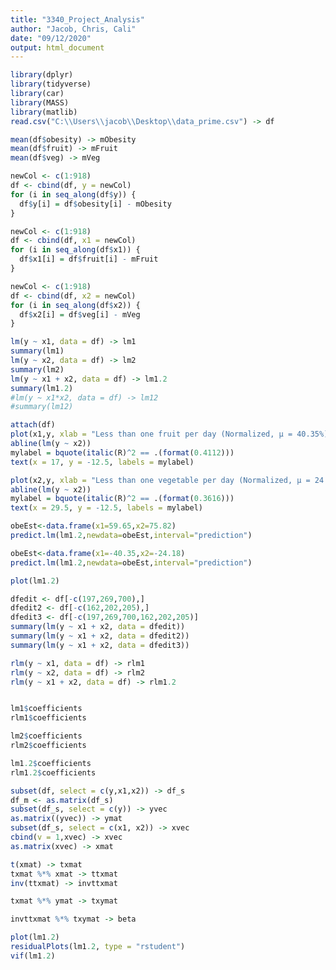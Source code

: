 ---
title: "3340_Project_Analysis"
author: "Jacob, Chris, Cali"
date: "09/12/2020"
output: html_document
---

```{r setup, include=FALSE}
library(dplyr)
library(tidyverse)
library(car)
library(MASS)
library(matlib)
read.csv("C:\\Users\\jacob\\Desktop\\data_prime.csv") -> df
```


```{r, message=FALSE}
mean(df$obesity) -> mObesity
mean(df$fruit) -> mFruit
mean(df$veg) -> mVeg

newCol <- c(1:918) 
df <- cbind(df, y = newCol)
for (i in seq_along(df$y)) {
  df$y[i] = df$obesity[i] - mObesity
}

newCol <- c(1:918) 
df <- cbind(df, x1 = newCol)
for (i in seq_along(df$x1)) {
  df$x1[i] = df$fruit[i] - mFruit
}

newCol <- c(1:918) 
df <- cbind(df, x2 = newCol)
for (i in seq_along(df$x2)) {
  df$x2[i] = df$veg[i] - mVeg
}
```

```{r}
lm(y ~ x1, data = df) -> lm1
summary(lm1)
lm(y ~ x2, data = df) -> lm2
summary(lm2)
lm(y ~ x1 + x2, data = df) -> lm1.2
summary(lm1.2)
#lm(y ~ x1*x2, data = df) -> lm12
#summary(lm12)
```

```{r, message=FALSE}
attach(df)
plot(x1,y, xlab = "Less than one fruit per day (Normalized, μ = 40.35%)", ylab = "Rate of obesity (Normalized, μ = 30.08%)")
abline(lm(y ~ x2))
mylabel = bquote(italic(R)^2 == .(format(0.4112)))
text(x = 17, y = -12.5, labels = mylabel)
```

```{r, message=FALSE}
plot(x2,y, xlab = "Less than one vegetable per day (Normalized, μ = 24.18%)", ylab = "Rate of obesity (Normalized, μ = 30.08%)")
abline(lm(y ~ x2))
mylabel = bquote(italic(R)^2 == .(format(0.3616)))
text(x = 29.5, y = -12.5, labels = mylabel)
```

```{r}
obeEst<-data.frame(x1=59.65,x2=75.82)
predict.lm(lm1.2,newdata=obeEst,interval="prediction")

obeEst<-data.frame(x1=-40.35,x2=-24.18)
predict.lm(lm1.2,newdata=obeEst,interval="prediction")
```

```{r}
plot(lm1.2)
```

```{r}
dfedit <- df[-c(197,269,700),]
dfedit2 <- df[-c(162,202,205),]
dfedit3 <- df[-c(197,269,700,162,202,205)]
summary(lm(y ~ x1 + x2, data = dfedit))
summary(lm(y ~ x1 + x2, data = dfedit2))
summary(lm(y ~ x1 + x2, data = dfedit3))
```

```{r}
rlm(y ~ x1, data = df) -> rlm1
rlm(y ~ x2, data = df) -> rlm2
rlm(y ~ x1 + x2, data = df) -> rlm1.2


lm1$coefficients
rlm1$coefficients

lm2$coefficients
rlm2$coefficients

lm1.2$coefficients
rlm1.2$coefficients
```

```{r}
subset(df, select = c(y,x1,x2)) -> df_s
df_m <- as.matrix(df_s)
subset(df_s, select = c(y)) -> yvec
as.matrix((yvec)) -> ymat
subset(df_s, select = c(x1, x2)) -> xvec
cbind(v = 1,xvec) -> xvec
as.matrix(xvec) -> xmat

t(xmat) -> txmat
txmat %*% xmat -> ttxmat
inv(ttxmat) -> invttxmat

txmat %*% ymat -> txymat

invttxmat %*% txymat -> beta
```

```{r fig.height=5,fig.width=8}
plot(lm1.2)
residualPlots(lm1.2, type = "rstudent")
vif(lm1.2)
```
